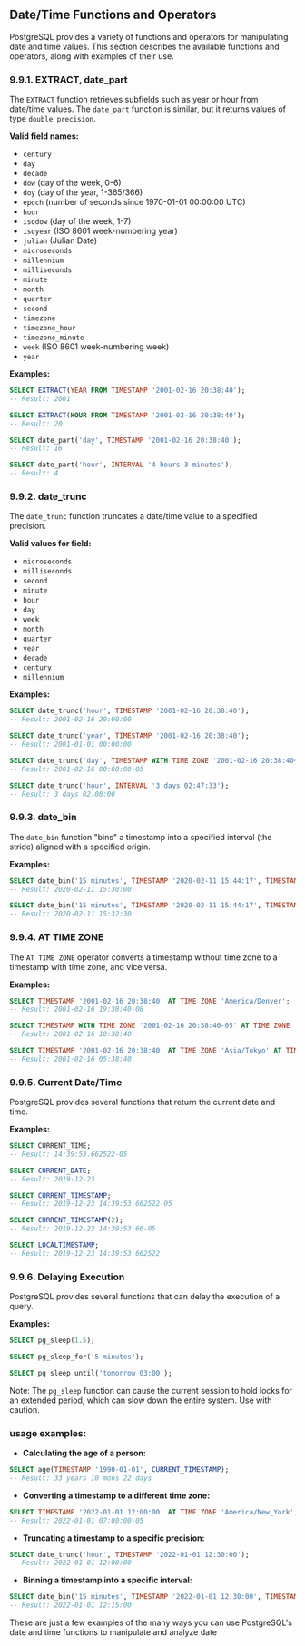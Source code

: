 ## Date/Time Functions and Operators

PostgreSQL provides a variety of functions and operators for manipulating date and time values. This section describes the available functions and operators, along with examples of their use.

### 9.9.1. EXTRACT, date_part

The `EXTRACT` function retrieves subfields such as year or hour from date/time values. The `date_part` function is similar, but it returns values of type `double precision`.

**Valid field names:**

- `century`
- `day`
- `decade`
- `dow` (day of the week, 0-6)
- `doy` (day of the year, 1-365/366)
- `epoch` (number of seconds since 1970-01-01 00:00:00 UTC)
- `hour`
- `isodow` (day of the week, 1-7)
- `isoyear` (ISO 8601 week-numbering year)
- `julian` (Julian Date)
- `microseconds`
- `millennium`
- `milliseconds`
- `minute`
- `month`
- `quarter`
- `second`
- `timezone`
- `timezone_hour`
- `timezone_minute`
- `week` (ISO 8601 week-numbering week)
- `year`

**Examples:**

```sql
SELECT EXTRACT(YEAR FROM TIMESTAMP '2001-02-16 20:38:40');
-- Result: 2001

SELECT EXTRACT(HOUR FROM TIMESTAMP '2001-02-16 20:38:40');
-- Result: 20

SELECT date_part('day', TIMESTAMP '2001-02-16 20:38:40');
-- Result: 16

SELECT date_part('hour', INTERVAL '4 hours 3 minutes');
-- Result: 4
```

### 9.9.2. date_trunc

The `date_trunc` function truncates a date/time value to a specified precision.

**Valid values for field:**

- `microseconds`
- `milliseconds`
- `second`
- `minute`
- `hour`
- `day`
- `week`
- `month`
- `quarter`
- `year`
- `decade`
- `century`
- `millennium`

**Examples:**

```sql
SELECT date_trunc('hour', TIMESTAMP '2001-02-16 20:38:40');
-- Result: 2001-02-16 20:00:00

SELECT date_trunc('year', TIMESTAMP '2001-02-16 20:38:40');
-- Result: 2001-01-01 00:00:00

SELECT date_trunc('day', TIMESTAMP WITH TIME ZONE '2001-02-16 20:38:40+00');
-- Result: 2001-02-16 00:00:00-05

SELECT date_trunc('hour', INTERVAL '3 days 02:47:33');
-- Result: 3 days 02:00:00
```

### 9.9.3. date_bin

The `date_bin` function "bins" a timestamp into a specified interval (the stride) aligned with a specified origin.

**Examples:**

```sql
SELECT date_bin('15 minutes', TIMESTAMP '2020-02-11 15:44:17', TIMESTAMP '2001-01-01');
-- Result: 2020-02-11 15:30:00

SELECT date_bin('15 minutes', TIMESTAMP '2020-02-11 15:44:17', TIMESTAMP '2001-01-01 00:02:30');
-- Result: 2020-02-11 15:32:30
```

### 9.9.4. AT TIME ZONE

The `AT TIME ZONE` operator converts a timestamp without time zone to a timestamp with time zone, and vice versa.

**Examples:**

```sql
SELECT TIMESTAMP '2001-02-16 20:38:40' AT TIME ZONE 'America/Denver';
-- Result: 2001-02-16 19:38:40-08

SELECT TIMESTAMP WITH TIME ZONE '2001-02-16 20:38:40-05' AT TIME ZONE 'America/Denver';
-- Result: 2001-02-16 18:38:40

SELECT TIMESTAMP '2001-02-16 20:38:40' AT TIME ZONE 'Asia/Tokyo' AT TIME ZONE 'America/Chicago';
-- Result: 2001-02-16 05:38:40
```

### 9.9.5. Current Date/Time

PostgreSQL provides several functions that return the current date and time.

**Examples:**

```sql
SELECT CURRENT_TIME;
-- Result: 14:39:53.662522-05

SELECT CURRENT_DATE;
-- Result: 2019-12-23

SELECT CURRENT_TIMESTAMP;
-- Result: 2019-12-23 14:39:53.662522-05

SELECT CURRENT_TIMESTAMP(2);
-- Result: 2019-12-23 14:39:53.66-05

SELECT LOCALTIMESTAMP;
-- Result: 2019-12-23 14:39:53.662522
```

### 9.9.6. Delaying Execution

PostgreSQL provides several functions that can delay the execution of a query.

**Examples:**

```sql
SELECT pg_sleep(1.5);

SELECT pg_sleep_for('5 minutes');

SELECT pg_sleep_until('tomorrow 03:00');
```

Note: The `pg_sleep` function can cause the current session to hold locks for an extended period, which can slow down the entire system. Use with caution.

### usage examples:

- **Calculating the age of a person:**

```sql
SELECT age(TIMESTAMP '1990-01-01', CURRENT_TIMESTAMP);
-- Result: 33 years 10 mons 22 days
```

- **Converting a timestamp to a different time zone:**

```sql
SELECT TIMESTAMP '2022-01-01 12:00:00' AT TIME ZONE 'America/New_York';
-- Result: 2022-01-01 07:00:00-05
```

- **Truncating a timestamp to a specific precision:**

```sql
SELECT date_trunc('hour', TIMESTAMP '2022-01-01 12:30:00');
-- Result: 2022-01-01 12:00:00
```

- **Binning a timestamp into a specific interval:**

```sql
SELECT date_bin('15 minutes', TIMESTAMP '2022-01-01 12:30:00', TIMESTAMP '2022-01-01 00:00:00');
-- Result: 2022-01-01 12:15:00
```

These are just a few examples of the many ways you can use PostgreSQL's date and time functions to manipulate and analyze date
